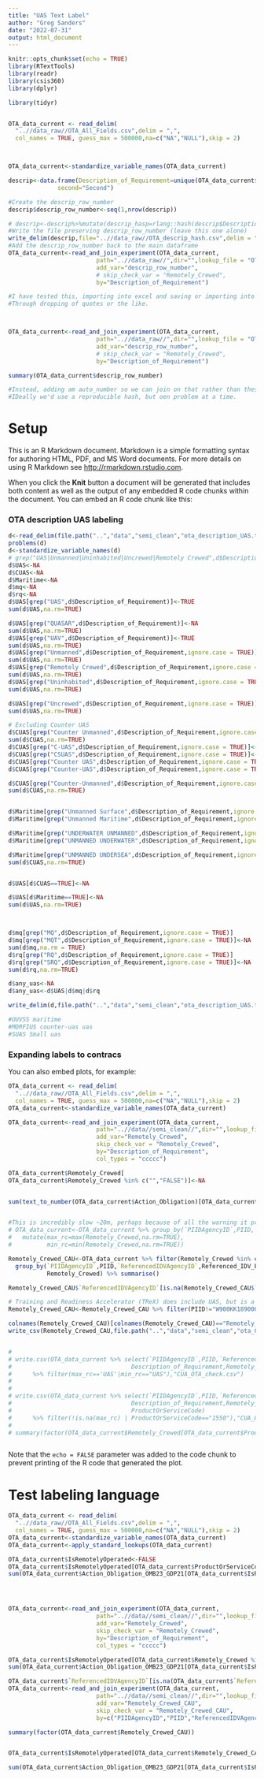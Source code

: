 ```yaml
---
title: "UAS Text Label"
author: "Greg Sanders"
date: "2022-07-31"
output: html_document
---
```


```r
knitr::opts_chunk$set(echo = TRUE)
library(RTextTools)
library(readr)
library(csis360)
library(dplyr)

library(tidyr)


OTA_data_current <- read_delim(
  "..//data_raw//OTA_All_Fields.csv",delim = ",",
  col_names = TRUE, guess_max = 500000,na=c("NA","NULL"),skip = 2)



OTA_data_current<-standardize_variable_names(OTA_data_current)

descrip<-data.frame(Description_of_Requirement=unique(OTA_data_current$Description_of_Requirement),
              second="Second")

#Create the descrip_row_number 
descrip$descrip_row_number<-seq(1,nrow(descrip))

# descrip<-descrip%>%mutate(descrip_hasp=rlang::hash(descrip$Description_of_Requirement))
#Write the file preserving descrip_row_number (leave this one alone)
write_delim(descrip,file="..//data_raw//OTA_descrip_hash.csv",delim = ",")#,fileEncoding = "UTF-16LE")
#Add the descrip_row_number back to the main dataframe
OTA_data_current<-read_and_join_experiment(OTA_data_current,
                         path="..//data_raw//",dir="",lookup_file = "OTA_descrip_hash.csv",
                         add_var="descrip_row_number",
                         # skip_check_var = "Remotely_Crewed",
                         by="Description_of_Requirement")

#I have tested this, importing into excel and saving or importing into google sheets and savings seems to corrupt matters.
#Through dropping of quotes or the like.



OTA_data_current<-read_and_join_experiment(OTA_data_current,
                         path="..//data_raw//",dir="",lookup_file = "OTA_descrip_hash.csv",
                         add_var="descrip_row_number",
                         # skip_check_var = "Remotely_Crewed",
                         by="Description_of_Requirement")

summary(OTA_data_current$descrip_row_number)

#Instead, adding am auto_number so we can join on that rather than these complex text strings
#IDeally we'd use a reproducible hash, but oen problem at a time.

```

# Setup

This is an R Markdown document. Markdown is a simple formatting syntax for authoring HTML, PDF, and MS Word documents. For more details on using R Markdown see <http://rmarkdown.rstudio.com>.

When you click the **Knit** button a document will be generated that includes both content as well as the output of any embedded R code chunks within the document. You can embed an R code chunk like this:

### OTA description UAS labeling

```r

d<-read_delim(file.path("..","data","semi_clean","ota_description_UAS.txt"),na ="",col_types="ccccc",delim="\t")
problems(d)
d<-standardize_variable_names(d)
# grep("UAS|Unmanned|Uninhabited|Uncrewed|Remotely Crewed",d$Description_of_Requirement)
d$UAS<-NA
d$CUAS<-NA
d$Maritime<-NA
d$mq<-NA
d$rq<-NA
d$UAS[grep("UAS",d$Description_of_Requirement)]<-TRUE
sum(d$UAS,na.rm=TRUE)

d$UAS[grep("QUASAR",d$Description_of_Requirement)]<-NA
sum(d$UAS,na.rm=TRUE)
d$UAS[grep("UAV",d$Description_of_Requirement)]<-TRUE
sum(d$UAS,na.rm=TRUE)
d$UAS[grep("Unmanned",d$Description_of_Requirement,ignore.case = TRUE)]<-TRUE
sum(d$UAS,na.rm=TRUE)
d$UAS[grep("Remotely Crewed",d$Description_of_Requirement,ignore.case = TRUE)]<-TRUE
sum(d$UAS,na.rm=TRUE)
d$UAS[grep("Uninhabited",d$Description_of_Requirement,ignore.case = TRUE)]<-TRUE
sum(d$UAS,na.rm=TRUE)

d$UAS[grep("Uncrewed",d$Description_of_Requirement,ignore.case = TRUE)]<-TRUE
sum(d$UAS,na.rm=TRUE)

# Excluding Counter UAS
d$CUAS[grep("Counter Unmanned",d$Description_of_Requirement,ignore.case = TRUE)]<-TRUE
sum(d$CUAS,na.rm=TRUE)
d$CUAS[grep("C-UAS",d$Description_of_Requirement,ignore.case = TRUE)]<-TRUE
d$CUAS[grep("CSUAS",d$Description_of_Requirement,ignore.case = TRUE)]<-TRUE
d$CUAS[grep("Counter UAS",d$Description_of_Requirement,ignore.case = TRUE)]<-TRUE
d$CUAS[grep("Counter-UAS",d$Description_of_Requirement,ignore.case = TRUE)]<-TRUE

d$CUAS[grep("Counter-Unmanned",d$Description_of_Requirement,ignore.case = TRUE)]<-TRUE
sum(d$CUAS,na.rm=TRUE)


d$Maritime[grep("Unmanned Surface",d$Description_of_Requirement,ignore.case = TRUE)]<-TRUE
d$Maritime[grep("Unmanned Maritime",d$Description_of_Requirement,ignore.case = TRUE)]<-TRUE

d$Maritime[grep("UNDERWATER UNMANNED",d$Description_of_Requirement,ignore.case = TRUE)]<-TRUE
d$Maritime[grep("UNMANNED UNDERWATER",d$Description_of_Requirement,ignore.case = TRUE)]<-TRUE

d$Maritime[grep("UNMANNED UNDERSEA",d$Description_of_Requirement,ignore.case = TRUE)]<-TRUE
sum(d$CUAS,na.rm=TRUE)


d$UAS[d$CUAS==TRUE]<-NA

d$UAS[d$Maritime==TRUE]<-NA
sum(d$UAS,na.rm=TRUE)



d$mq[grep("MQ",d$Description_of_Requirement,ignore.case = TRUE)]
d$mq[grep("MQT",d$Description_of_Requirement,ignore.case = TRUE)]<-NA
sum(d$mq,na.rm = TRUE)
d$rq[grep("RQ",d$Description_of_Requirement,ignore.case = TRUE)]
d$rq[grep("SRQ",d$Description_of_Requirement,ignore.case = TRUE)]<-NA
sum(d$rq,na.rm=TRUE)

d$any_uas<-NA
d$any_uas<-d$UAS|d$mq|d$rq

write_delim(d,file.path("..","data","semi_clean","ota_description_UAS.txt"),na = "",delim="\t",eol="\r\n")

#UUVSS maritime
#MORFIUS counter-uas uas
#SUAS Small uas
```

### Expanding labels to contracs

You can also embed plots, for example:

```r

OTA_data_current <- read_delim(
  "..//data_raw//OTA_All_Fields.csv",delim = ",",
  col_names = TRUE, guess_max = 500000,na=c("NA","NULL"),skip = 2)
OTA_data_current<-standardize_variable_names(OTA_data_current)

OTA_data_current<-read_and_join_experiment(OTA_data_current,
                         path="..//data//semi_clean//",dir="",lookup_file = "ota_description_UAS.csv",
                         add_var="Remotely_Crewed",
                         skip_check_var = "Remotely_Crewed",
                         by="Description_of_Requirement",
                         col_types = "ccccc")

OTA_data_current$Remotely_Crewed[
OTA_data_current$Remotely_Crewed %in% c("","FALSE")]<-NA


sum(text_to_number(OTA_data_current$Action_Obligation)[OTA_data_current$Remotely_Crewed %in% c("UAS","UAS/CUAS")])


#This is incredibly slow ~20m, perhaps because of all the warning it prints.
# OTA_data_current<-OTA_data_current %>% group_by(`PIIDAgencyID`,PIID,`ReferencedIDVAgencyID`,Referenced_IDV_PIID) %>%
#   mutate(max_rc=max(Remotely_Crewed,na.rm=TRUE),
#          min_rc=min(Remotely_Crewed,na.rm=TRUE))

Remotely_Crewed_CAU<-OTA_data_current %>% filter(Remotely_Crewed %in% c("UAS","UAS/CUAS"))%>%
  group_by(`PIIDAgencyID`,PIID,`ReferencedIDVAgencyID`,Referenced_IDV_PIID,
           Remotely_Crewed) %>% summarise()

Remotely_Crewed_CAU$`ReferencedIDVAgencyID`[is.na(Remotely_Crewed_CAU$`ReferencedIDVAgencyID`)]<-""

# Training and Readiness Accelerator (TReX) does include UAS, but is a  broader OTA.
Remotely_Crewed_CAU<-Remotely_Crewed_CAU %>% filter(PIID!="W900KK1890005") 

colnames(Remotely_Crewed_CAU)[colnames(Remotely_Crewed_CAU)=="Remotely_Crewed"]<-"Remotely_Crewed_CAU"
write_csv(Remotely_Crewed_CAU,file.path("..","data","semi_clean","ota_CAU_UAS.csv"))


# 
# write.csv(OTA_data_current %>% select(`PIIDAgencyID`,PIID,`ReferencedIDVAgencyID`,Referenced_IDV_PIID,
#                                  Description_of_Requirement,Remotely_Crewed,max_rc,min_rc,Action_Obligation)
#      %>% filter(max_rc=='UAS'|min_rc=="UAS"),"CUA_OTA_check.csv")
# 
# 
# write.csv(OTA_data_current %>% select(`PIIDAgencyID`,PIID,`ReferencedIDVAgencyID`,Referenced_IDV_PIID,
#                                  Description_of_Requirement,Remotely_Crewed,max_rc,min_rc,Action_Obligation,
#                                  ProductOrServiceCode)
#      %>% filter(!is.na(max_rc) | ProductOrServiceCode=="1550"),"CUA_OTA_rc_check.csv")
# 
# summary(factor(OTA_data_current$Remotely_Crewed[OTA_data_current$ProductOrServiceCode=="1550"]))



```

Note that the `echo = FALSE` parameter was added to the code chunk to prevent printing of the R code that generated the plot.

# Test labeling language
```r

OTA_data_current <- read_delim(
  "..//data_raw//OTA_All_Fields.csv",delim = ",",
  col_names = TRUE, guess_max = 500000,na=c("NA","NULL"),skip = 2)
OTA_data_current<-standardize_variable_names(OTA_data_current)
OTA_data_current<-apply_standard_lookups(OTA_data_current)

OTA_data_current$IsRemotelyOperated<-FALSE
OTA_data_current$IsRemotelyOperated[OTA_data_current$ProductOrServiceCode=="1550"]<-TRUE
sum(OTA_data_current$Action_Obligation_OMB23_GDP21[OTA_data_current$IsRemotelyOperated],na.rm=TRUE)




OTA_data_current<-read_and_join_experiment(OTA_data_current,
                         path="..//data//semi_clean//",dir="",lookup_file = "ota_description_UAS.csv",
                         add_var="Remotely_Crewed",
                         skip_check_var = "Remotely_Crewed",
                         by="Description_of_Requirement",
                         col_types = "ccccc")

OTA_data_current$IsRemotelyOperated[OTA_data_current$Remotely_Crewed %in% c("UAS","UAS/CUAS")]<-TRUE
sum(OTA_data_current$Action_Obligation_OMB23_GDP21[OTA_data_current$IsRemotelyOperated],na.rm=TRUE)

OTA_data_current$`ReferencedIDVAgencyID`[is.na(OTA_data_current$`ReferencedIDVAgencyID`)]<-""
OTA_data_current<-read_and_join_experiment(OTA_data_current,
                         path="..//data//semi_clean//",dir="",lookup_file = "ota_CAU_UAS.csv",
                         add_var="Remotely_Crewed_CAU",
                         skip_check_var = "Remotely_Crewed_CAU",
                         by=c("PIIDAgencyID","PIID","ReferencedIDVAgencyID","Referenced_IDV_PIID"),col_types="dcccc")

summary(factor(OTA_data_current$Remotely_Crewed_CAU))


OTA_data_current$IsRemotelyOperated[OTA_data_current$Remotely_Crewed_CAU %in% c("UAS","UAS/CUAS")]<-TRUE

sum(OTA_data_current$Action_Obligation_OMB23_GDP21[OTA_data_current$IsRemotelyOperated],na.rm=TRUE)


```